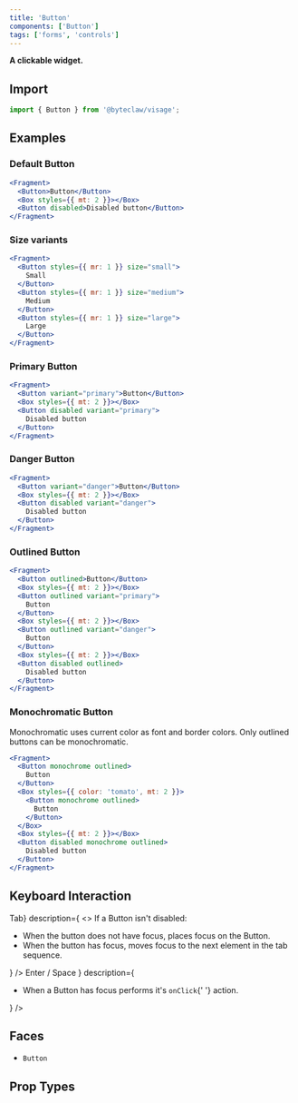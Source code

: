 ```yaml
---
title: 'Button'
components: ['Button']
tags: ['forms', 'controls']
---
```


**A clickable widget.**

## Import

```js transpile=false
import { Button } from '@byteclaw/visage';
```

## Examples

### Default Button

```jsx live=true
<Fragment>
  <Button>Button</Button>
  <Box styles={{ mt: 2 }}></Box>
  <Button disabled>Disabled button</Button>
</Fragment>
```

### Size variants

```jsx live=true
<Fragment>
  <Button styles={{ mr: 1 }} size="small">
    Small
  </Button>
  <Button styles={{ mr: 1 }} size="medium">
    Medium
  </Button>
  <Button styles={{ mr: 1 }} size="large">
    Large
  </Button>
</Fragment>
```

### Primary Button

```jsx live=true
<Fragment>
  <Button variant="primary">Button</Button>
  <Box styles={{ mt: 2 }}></Box>
  <Button disabled variant="primary">
    Disabled button
  </Button>
</Fragment>
```

### Danger Button

```jsx live=true
<Fragment>
  <Button variant="danger">Button</Button>
  <Box styles={{ mt: 2 }}></Box>
  <Button disabled variant="danger">
    Disabled button
  </Button>
</Fragment>
```

### Outlined Button

```jsx live=true
<Fragment>
  <Button outlined>Button</Button>
  <Box styles={{ mt: 2 }}></Box>
  <Button outlined variant="primary">
    Button
  </Button>
  <Box styles={{ mt: 2 }}></Box>
  <Button outlined variant="danger">
    Button
  </Button>
  <Box styles={{ mt: 2 }}></Box>
  <Button disabled outlined>
    Disabled button
  </Button>
</Fragment>
```

### Monochromatic Button

Monochromatic uses current color as font and border colors. Only outlined buttons can be monochromatic.

```jsx live=true
<Fragment>
  <Button monochrome outlined>
    Button
  </Button>
  <Box styles={{ color: 'tomato', mt: 2 }}>
    <Button monochrome outlined>
      Button
    </Button>
  </Box>
  <Box styles={{ mt: 2 }}></Box>
  <Button disabled monochrome outlined>
    Disabled button
  </Button>
</Fragment>
```

## Keyboard Interaction

<DescriptionList>
  <DescriptionListItem
    term={<KeyboardKey>Tab</KeyboardKey>}
    description={
      <>
        If a Button isn&apos;t disabled:
        <ul>
          <li>
            When the button does not have focus, places focus on the Button.
          </li>
          <li>
            When the button has focus, moves focus to the next element in the
            tab sequence.
          </li>
        </ul>
      </>
    }
  />
  <DescriptionListItem
    term={
      <>
        <KeyboardKey>Enter</KeyboardKey> / <KeyboardKey>Space</KeyboardKey>
      </>
    }
    description={
      <ul>
        <li>
          When a Button has focus performs it&apos;s <Code>onClick</Code>{' '}
          action.
        </li>
      </ul>
    }
  />
</DescriptionList>

## Faces

- `Button`

## Prop Types

<PropTypes component="Button" />
